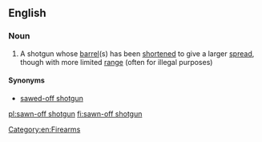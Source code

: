 ==English==

===Noun===
{{wikipedia|sawed-off shotgun}}
{{en-noun|head=[[sawn]]-[[off]] [[shotgun]]}}

# A shotgun whose [[barrel]](s) has been [[shortened]] to give a larger [[spread]], though with more limited [[range]] (often for illegal purposes)

====Synonyms====
* [[sawed-off shotgun]] {{label|en|US}}

[[Category:en:Firearms]]

[[pl:sawn-off shotgun]]
[[fi:sawn-off shotgun]]